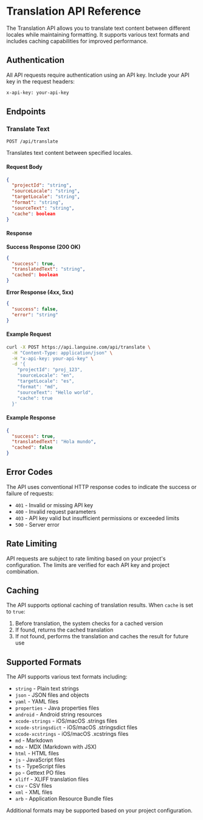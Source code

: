 # Translation API Reference

The Translation API allows you to translate text content between different locales while maintaining formatting. It supports various text formats and includes caching capabilities for improved performance.

## Authentication

All API requests require authentication using an API key. Include your API key in the request headers:

```bash
x-api-key: your-api-key
```

## Endpoints

### Translate Text

`POST /api/translate`

Translates text content between specified locales.

#### Request Body

```json
{
  "projectId": "string",
  "sourceLocale": "string",
  "targetLocale": "string",
  "format": "string",
  "sourceText": "string",
  "cache": boolean
}
```

#### Response

**Success Response (200 OK)**

```json
{
  "success": true,
  "translatedText": "string",
  "cached": boolean
}
```

**Error Response (4xx, 5xx)**

```json
{
  "success": false,
  "error": "string"
}
```

#### Example Request

```bash
curl -X POST https://api.languine.com/api/translate \
  -H "Content-Type: application/json" \
  -H "x-api-key: your-api-key" \
  -d '{
    "projectId": "proj_123",
    "sourceLocale": "en",
    "targetLocale": "es",
    "format": "md",
    "sourceText": "Hello world",
    "cache": true
  }'
```

#### Example Response

```json
{
  "success": true,
  "translatedText": "Hola mundo",
  "cached": false
}
```

## Error Codes

The API uses conventional HTTP response codes to indicate the success or failure of requests:

- `401` - Invalid or missing API key
- `400` - Invalid request parameters
- `403` - API key valid but insufficient permissions or exceeded limits
- `500` - Server error

## Rate Limiting

API requests are subject to rate limiting based on your project's configuration. The limits are verified for each API key and project combination.

## Caching

The API supports optional caching of translation results. When `cache` is set to `true`:
1. Before translation, the system checks for a cached version
2. If found, returns the cached translation
3. If not found, performs the translation and caches the result for future use

## Supported Formats

The API supports various text formats including:
- `string` - Plain text strings
- `json` - JSON files and objects
- `yaml` - YAML files
- `properties` - Java properties files
- `android` - Android string resources
- `xcode-strings` - iOS/macOS .strings files
- `xcode-stringsdict` - iOS/macOS .stringsdict files
- `xcode-xcstrings` - iOS/macOS .xcstrings files
- `md` - Markdown
- `mdx` - MDX (Markdown with JSX)
- `html` - HTML files
- `js` - JavaScript files
- `ts` - TypeScript files
- `po` - Gettext PO files
- `xliff` - XLIFF translation files
- `csv` - CSV files
- `xml` - XML files
- `arb` - Application Resource Bundle files

Additional formats may be supported based on your project configuration.
